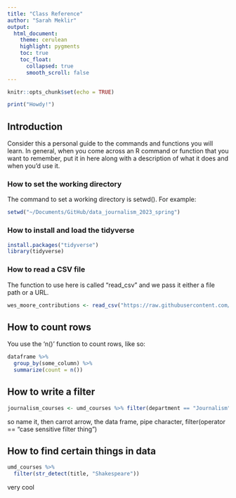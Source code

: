 ```yaml
---
title: "Class Reference"
author: "Sarah Meklir"
output:
  html_document:
    theme: cerulean
    highlight: pygments
    toc: true
    toc_float:
      collapsed: true
      smooth_scroll: false
---
```


```r
knitr::opts_chunk$set(echo = TRUE)
```

```r
print("Howdy!")
```



## Introduction

Consider this a personal guide to the commands and functions you will learn. In general, when you come across an R command or function that you want to remember, put it in here along with a description of what it does and when you'd use it.

### How to set the working directory

The command to set a working directory is setwd(). For example:

```r
setwd("~/Documents/GitHub/data_journalism_2023_spring")
```

### How to install and load the tidyverse

```r
install.packages("tidyverse")
library(tidyverse)
```

### How to read a CSV file

The function to use here is called "read_csv" and we pass it either a file path or a URL.

```r
wes_moore_contributions <- read_csv("https://raw.githubusercontent.com/stephenneukam/CNS_Annapolis/main/Campaign_finance/Moore_ContributionsList.csv")
```
## How to count rows

You use the 'n()' function to count rows, like so:
```r
dataframe %>% 
  group_by(some_column) %>% 
  summarize(count = n())
```

## How to write a filter
```r
journalism_courses <- umd_courses %>% filter(department == "Journalism")
```
so name it, then carrot arrow, the data frame, pipe character, filter(operator == "case sensitive filter thing")

## How to find certain things in data
```r
umd_courses %>% 
  filter(str_detect(title, "Shakespeare"))
```
very cool